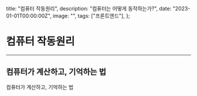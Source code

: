   title: "컴퓨터 작동원리",
  description: "컴퓨터는 어떻게 동작하는가?",
  date: "2023-01-01T00:00:00Z",
  image: "",
  tags: ["프론트엔드"],
};

# 컴퓨터 작동원리

---

## 컴퓨터가 계산하고, 기억하는 법

컴퓨터가 계산하고, 기억하는 법
